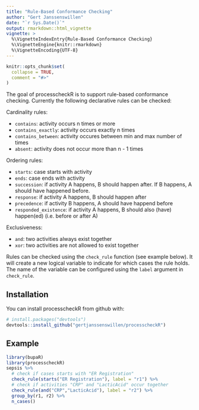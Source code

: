 ```yaml
---
title: "Rule-Based Conformance Checking"
author: "Gert Janssenswillen"
date: "`r Sys.Date()`"
output: rmarkdown::html_vignette
vignette: >
  %\VignetteIndexEntry{Rule-Based Conformance Checking}
  %\VignetteEngine{knitr::rmarkdown}
  %\VignetteEncoding{UTF-8}
---
```


```r
knitr::opts_chunk$set(
  collapse = TRUE,
  comment = "#>"
)
```

The goal of processcheckR is to support rule-based conformance checking. Currently the following declarative rules can be checked:

Cardinality rules:

* `contains`: activity occurs n times or more
* `contains_exactly`: activity occurs exactly n times
* `contains_between`: activity occures between min and max number of times
* `absent`: activity does not occur more than n - 1 times

Ordering rules:

* `starts`: case starts with activity
* `ends`: case ends with activity
* `succession`: if activity A happens, B should happen after. If B happens, A should have happened before.
* `response`: if activity A happens, B should happen after
* `precedence`: if activity B happens, A should have happend before
* `responded_existence`: if activity A happens, B should also (have) happen(ed) (i.e. before or after A)

Exclusiveness:

* `and`: two activities always exist together
* `xor`: two activities are not allowed to exist together


Rules can be checked using the  `check_rule` function (see example below). It will create a new logical variable to indicate for which cases the rule holds. The name of the variable can be configured using the `label` argument in  `check_rule`. 

## Installation

You can install processcheckR from github with:

```r
# install.packages("devtools")
devtools::install_github("gertjanssenswillen/processcheckR")
```

## Example


```r
library(bupaR)
library(processcheckR)
sepsis %>%
  # check if cases starts with "ER Registration"
  check_rule(starts("ER Registration"), label = "r1") %>%
  # check if activities "CRP" and "LacticAcid" occur together
  check_rule(and("CRP","LacticAcid"), label = "r2") %>%
  group_by(r1, r2) %>%
  n_cases() 
```
